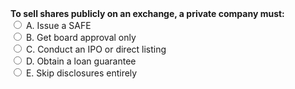 ::: {.question-block}
<form onsubmit="event.preventDefault(); checkAnswer('module1_mcq_q25')" data-correct-answer="C"> 
  <strong style="display: block;">To sell shares publicly on an exchange, a private company must:</strong> 
  <label><input type="radio" name="module1_mcq_q25" value="A"> A. Issue a SAFE</label><br>
  <label><input type="radio" name="module1_mcq_q25" value="B"> B. Get board approval only</label><br>
  <label><input type="radio" name="module1_mcq_q25" value="C"> C. Conduct an IPO or direct listing</label><br>
  <label><input type="radio" name="module1_mcq_q25" value="D"> D. Obtain a loan guarantee</label><br>
  <label><input type="radio" name="module1_mcq_q25" value="E"> E. Skip disclosures entirely</label><br>
</form> 

<div id="feedback-module1_mcq_q25" class="feedback" data-status="" style="display:none;"> 
✅ Correct: C. Selling shares publicly requires an IPO or direct listing process. 
</div> 
:::
